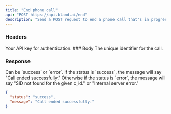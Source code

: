 ```yaml
---
title: "End phone call"
api: "POST https://api.bland.ai/end"
description: "Send a POST request to end a phone call that's in progress"
---
```


### Headers

<ParamField header="authorization" type="string" required>
  Your API key for authentication.
</ParamField>
### Body

<ParamField body="call_id" type="string" required>
  The unique identifier for the call.
</ParamField>

### Response

<ResponseField name="status" type="string">
  Can be `success` or `error`.
</ResponseField>

<ResponseField name="message" type="string">
  If the status is `success`, the message will say "Call ended successfully."
  Otherwise if the status is `error`, the message will say "SID not found for
  the given c_id." or "Internal server error."
</ResponseField>

<ResponseExample>

```json Response
{
  "status": "success",
  "message": "Call ended successfully."
}
```

</ResponseExample>








